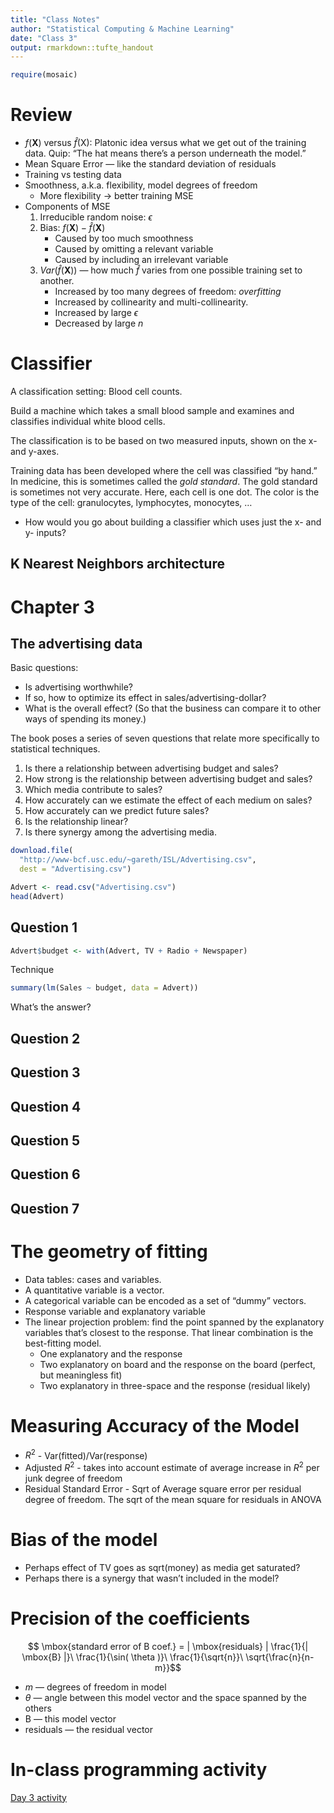 ```yaml
---
title: "Class Notes"
author: "Statistical Computing & Machine Learning"
date: "Class 3"
output: rmarkdown::tufte_handout
---
```


```r
require(mosaic)
```

# Review

* $f({\mathbf X})$ versus $\hat{f}({\mbox{X}})$: Platonic idea versus what we get out of the training data. Quip: "The hat means there's a person underneath the model."
* Mean Square Error --- like the standard deviation of residuals
* Training vs testing data
* Smoothness, a.k.a. flexibility, model degrees of freedom
    - More flexibility $\rightarrow$ better training MSE
* Components of MSE
    1. Irreducible random noise: $\epsilon$
    2. Bias: $f({\mathbf X}) - \hat{f}({\mathbf X})$
        * Caused by too much smoothness
        * Caused by omitting a relevant variable
        * Caused by including an irrelevant variable
    3. $Var(\hat{f}({\mathbf X}))$ --- how much $\hat{f}$ varies from one possible training set to another.
        * Increased by too many degrees of freedom: *overfitting*
        * Increased by collinearity and multi-collinearity.
        * Increased by large $\epsilon$
        * Decreased by large $n$

# Classifier

A classification setting: Blood cell counts.

Build a machine which takes a small blood sample and examines and classifies individual white blood cells.

\includegraphics[width=\textwidth]{Images/blood-cells.png}

The classification is to be based on two measured inputs, shown on the x- and y-axes.

Training data has been developed where the cell was classified "by hand." In medicine, this is sometimes called the *gold standard*.  The gold standard is sometimes not very accurate.  Here, each cell is one dot.  The color is the type of the cell: granulocytes, lymphocytes, monocytes, ...

* How would you go about building a classifier which uses just the x- and y- inputs?

## K Nearest Neighbors architecture

\includegraphics[width=\textwidth]{../ISL-Book-Figures/Chapter2/{2.14}.pdf}
\marginnote[-2cm]{Figure 2.14 from ISL}

\includegraphics[width=\textwidth]{../ISL-Book-Figures/Chapter2/{2.15}.pdf}
\marginnote[-2cm]{Figure 2.15 from ISL}

\includegraphics[width=\textwidth]{../ISL-Book-Figures/Chapter2/{2.16}.pdf}
\marginnote[-2cm]{Figure 2.16 from ISL}

\includegraphics[width=\textwidth]{../ISL-Book-Figures/Chapter2/{2.17}.pdf}
\marginnote[-2cm]{Figure 2.17 from ISL}




# Chapter 3

## The advertising data

Basic questions: 

* Is advertising worthwhile?  
* If so, how to optimize its effect in sales/advertising-dollar?
* What is the overall effect? (So that the business can compare it to other ways of spending its money.)

\includegraphics[width=\textwidth]{../ISL-Book-Figures/Chapter2/{2.1}.pdf}
\marginnote[-2cm]{Figure 2.1 from ISL}

The book poses a series of seven questions that relate more specifically to statistical techniques.

1. Is there a relationship between advertising budget and sales?
2. How strong is the relationship between advertising budget and sales?
3. Which media contribute to sales?
4. How accurately can we estimate the effect of each medium on sales?
5. How accurately can we predict future sales?
6. Is the relationship linear?
7. Is there synergy among the advertising media.

```r
download.file(
  "http://www-bcf.usc.edu/~gareth/ISL/Advertising.csv",
  dest = "Advertising.csv")
```

```r
Advert <- read.csv("Advertising.csv")
head(Advert)
```

## Question 1

```r
Advert$budget <- with(Advert, TV + Radio + Newspaper)
```

Technique

```r
summary(lm(Sales ~ budget, data = Advert))
```

What's the answer?

## Question 2

## Question 3

## Question 4

## Question 5

## Question 6

## Question 7

# The geometry of fitting

* Data tables: cases and variables.
* A quantitative variable is a vector.
* A categorical variable can be encoded as a set of "dummy" vectors.
* Response variable and explanatory variable
* The linear projection problem: find the point spanned by the explanatory variables that's closest to the response.  That linear combination is the best-fitting model.
    * One explanatory and the response
    * Two explanatory on board and the response on the board (perfect, but meaningless fit)
    * Two explanatory in three-space and the response (residual likely)

# Measuring Accuracy of the Model

* $R^2$ - Var(fitted)/Var(response)
* Adjusted $R^2$ - takes into account estimate of average increase in $R^2$ per junk degree of freedom
* Residual Standard Error - Sqrt of Average square error per residual degree of freedom. The sqrt of the mean square for residuals in ANOVA

# Bias of the model

* Perhaps effect of TV goes as sqrt(money) as media get saturated?
* Perhaps there is a synergy that wasn't included in the model?

# Precision of the coefficients

$$ \mbox{standard error of B coef.} = 
| \mbox{residuals} | \frac{1}{| \mbox{B} |}\ 
\frac{1}{\sin( \theta )}\ \frac{1}{\sqrt{n}}\ \sqrt{\frac{n}{n-m}}$$

* $m$ --- degrees of freedom in model
* $\theta$ --- angle between this model vector and the space spanned by the others
* B --- this model vector 
* residuals --- the residual vector

# In-class programming activity 

[Day 3 activity](../Daily-Programming/2015-09-10.pdf)



